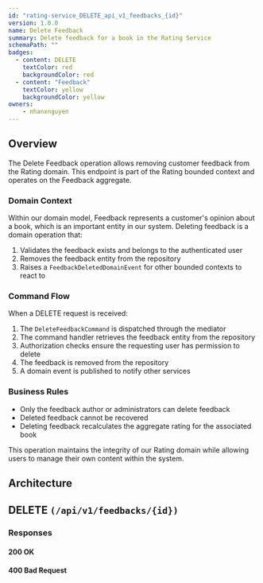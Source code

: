 ```yaml
---
id: "rating-service_DELETE_api_v1_feedbacks_{id}"
version: 1.0.0
name: Delete Feedback
summary: Delete feedback for a book in the Rating Service
schemaPath: ""
badges:
  - content: DELETE
    textColor: red
    backgroundColor: red
  - content: "Feedback"
    textColor: yellow
    backgroundColor: yellow
owners:
    - nhanxnguyen
---
```


## Overview

The Delete Feedback operation allows removing customer feedback from the Rating domain. This endpoint is part of the Rating bounded context and operates on the Feedback aggregate.

### Domain Context

Within our domain model, Feedback represents a customer's opinion about a book, which is an important entity in our system. Deleting feedback is a domain operation that:

1. Validates the feedback exists and belongs to the authenticated user
2. Removes the feedback entity from the repository
3. Raises a `FeedbackDeletedDomainEvent` for other bounded contexts to react to

### Command Flow

When a DELETE request is received:

1. The `DeleteFeedbackCommand` is dispatched through the mediator
2. The command handler retrieves the feedback entity from the repository
3. Authorization checks ensure the requesting user has permission to delete
4. The feedback is removed from the repository
5. A domain event is published to notify other services

### Business Rules

- Only the feedback author or administrators can delete feedback
- Deleted feedback cannot be recovered
- Deleting feedback recalculates the aggregate rating for the associated book

This operation maintains the integrity of our Rating domain while allowing users to manage their own content within the system.

## Architecture

<NodeGraph />

## DELETE `(/api/v1/feedbacks/{id})`

### Responses

#### <span className="text-green-500">200 OK</span>

<SchemaViewer file="response-200.json" maxHeight="500" id="response-200" />

#### <span className="text-orange-500">400 Bad Request</span>

<SchemaViewer file="response-400.json" maxHeight="500" id="response-400" />
